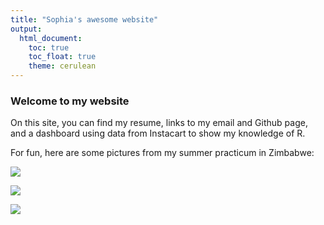 ```yaml
---
title: "Sophia's awesome website"
output: 
  html_document:
    toc: true
    toc_float: true
    theme: cerulean
---
```

### Welcome to my website

On this site, you can find my resume, links to my email and Github page, and a dashboard using data from Instacart to show my knowledge of R.


For fun, here are some pictures from my summer practicum in Zimbabwe:

![](Images/IMG_1627.JPG)

![](Images/IMG_7959.JPG)

![](Images/IMG_2127.JPG) 